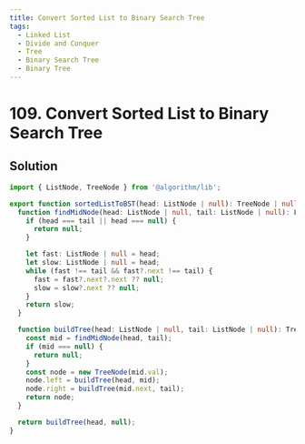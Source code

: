 ```yaml
---
title: Convert Sorted List to Binary Search Tree
tags:
  - Linked List
  - Divide and Conquer
  - Tree
  - Binary Search Tree
  - Binary Tree
---
```


# 109. Convert Sorted List to Binary Search Tree

<Badges>
  <LevelBadge level="medium" />
  <TopicBadge name="Linked List" slug="linked-list" />
  <TopicBadge name="Divide and Conquer" slug="divide-and-conquer" />
  <TopicBadge name="Tree" slug="tree" />
  <TopicBadge name="Binary Search Tree" slug="binary-search-tree" />
  <TopicBadge name="Binary Tree" slug="binary-tree" />
</Badges>

## Solution

```typescript filename="solution.ts" copy
import { ListNode, TreeNode } from '@algorithm/lib';

export function sortedListToBST(head: ListNode | null): TreeNode | null {
  function findMidNode(head: ListNode | null, tail: ListNode | null): ListNode | null {
    if (head === tail || head === null) {
      return null;
    }

    let fast: ListNode | null = head;
    let slow: ListNode | null = head;
    while (fast !== tail && fast?.next !== tail) {
      fast = fast?.next?.next ?? null;
      slow = slow?.next ?? null;
    }
    return slow;
  }

  function buildTree(head: ListNode | null, tail: ListNode | null): TreeNode | null {
    const mid = findMidNode(head, tail);
    if (mid === null) {
      return null;
    }
    const node = new TreeNode(mid.val);
    node.left = buildTree(head, mid);
    node.right = buildTree(mid.next, tail);
    return node;
  }

  return buildTree(head, null);
}
```

<ProblemLink
  codingSite="leetcode"
  href="https://leetcode.com/problems/convert-sorted-list-to-binary-search-tree"
  title="Convert Sorted List to Binary Search Tree"
/>
